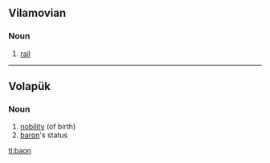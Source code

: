 ==Vilamovian==

===Noun===
{{wym-noun}}

# [[rail]]

----

==Volapük==

===Noun===
{{vo-noun}}

# [[nobility]] (of birth)
# [[baron]]'s status

[[tl:baon]]